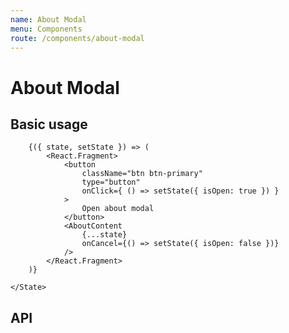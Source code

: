 ---
name: About Modal
menu: Components
route: /components/about-modal
---


# About  Modal

## Basic usage

<Playground>
    <State initial={{
        isOpen: false
    }}>

        {({ state, setState }) => (
            <React.Fragment>
                <button
                    className="btn btn-primary"
                    type="button"
                    onClick={ () => setState({ isOpen: true }) }
                >
                    Open about modal
                </button>
                <AboutContent
                    {...state}
                    onCancel={() => setState({ isOpen: false })}
                />
            </React.Fragment>
        )}

    </State>

</Playground>

## API

<Props of={AboutContent} />
